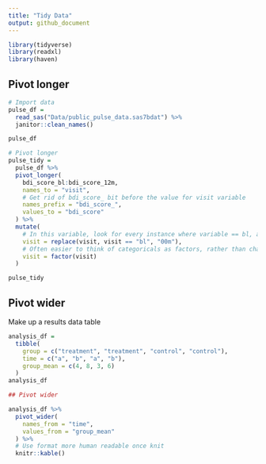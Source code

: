 ```yaml
---
title: "Tidy Data"
output: github_document
---
```


```r
library(tidyverse)
library(readxl)
library(haven)
```

## Pivot longer

```r

# Import data
pulse_df = 
  read_sas("Data/public_pulse_data.sas7bdat") %>% 
  janitor::clean_names()

pulse_df

# Pivot longer
pulse_tidy = 
  pulse_df %>% 
  pivot_longer(
    bdi_score_bl:bdi_score_12m,
    names_to = "visit",
    # Get rid of bdi_score_ bit before the value for visit variable
    names_prefix = "bdi_score_",
    values_to = "bdi_score"
  ) %>% 
  mutate(
    # In this variable, look for every instance where variable == bl, and everywhere that condition is true, replace with 00m
    visit = replace(visit, visit == "bl", "00m"),
    # Often easier to think of categoricals as factors, rather than character variables
    visit = factor(visit)
  )

pulse_tidy
```

## Pivot wider

Make up a results data table

```r
analysis_df = 
  tibble(
    group = c("treatment", "treatment", "control", "control"),
    time = c("a", "b", "a", "b"),
    group_mean = c(4, 8, 3, 6)
  )
analysis_df

## Pivot wider

analysis_df %>% 
  pivot_wider(
    names_from = "time",
    values_from = "group_mean"
  ) %>% 
  # Use format more human readable once knit
  knitr::kable()
```